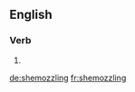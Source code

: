 
==English==

===Verb===
{{head|en}}

# {{present participle of|shemozzle|lang=en}}

[[de:shemozzling]]
[[fr:shemozzling]]